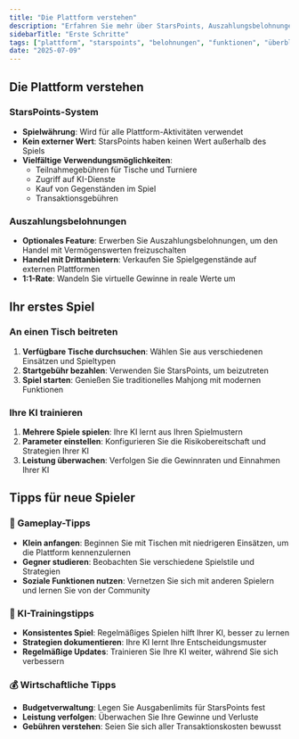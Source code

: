 ```yaml
---
title: "Die Plattform verstehen"
description: "Erfahren Sie mehr über StarsPoints, Auszahlungsbelohnungen und wichtige Plattformfunktionen von Mahjong Stars"
sidebarTitle: "Erste Schritte"
tags: ["plattform", "starspoints", "belohnungen", "funktionen", "überblick"]
date: "2025-07-09"
---
```


## Die Plattform verstehen

### StarsPoints-System
- **Spielwährung**: Wird für alle Plattform-Aktivitäten verwendet
- **Kein externer Wert**: StarsPoints haben keinen Wert außerhalb des Spiels
- **Vielfältige Verwendungsmöglichkeiten**:
  - Teilnahmegebühren für Tische und Turniere
  - Zugriff auf KI-Dienste
  - Kauf von Gegenständen im Spiel
  - Transaktionsgebühren

### Auszahlungsbelohnungen
- **Optionales Feature**: Erwerben Sie Auszahlungsbelohnungen, um den Handel mit Vermögenswerten freizuschalten
- **Handel mit Drittanbietern**: Verkaufen Sie Spielgegenstände auf externen Plattformen
- **1:1-Rate**: Wandeln Sie virtuelle Gewinne in reale Werte um

## Ihr erstes Spiel

### An einen Tisch beitreten
1. **Verfügbare Tische durchsuchen**: Wählen Sie aus verschiedenen Einsätzen und Spieltypen
2. **Startgebühr bezahlen**: Verwenden Sie StarsPoints, um beizutreten
3. **Spiel starten**: Genießen Sie traditionelles Mahjong mit modernen Funktionen

### Ihre KI trainieren
1. **Mehrere Spiele spielen**: Ihre KI lernt aus Ihren Spielmustern
2. **Parameter einstellen**: Konfigurieren Sie die Risikobereitschaft und Strategien Ihrer KI
3. **Leistung überwachen**: Verfolgen Sie die Gewinnraten und Einnahmen Ihrer KI

## Tipps für neue Spieler

### 🎯 Gameplay-Tipps
- **Klein anfangen**: Beginnen Sie mit Tischen mit niedrigeren Einsätzen, um die Plattform kennenzulernen
- **Gegner studieren**: Beobachten Sie verschiedene Spielstile und Strategien
- **Soziale Funktionen nutzen**: Vernetzen Sie sich mit anderen Spielern und lernen Sie von der Community

### 🤖 KI-Trainingstipps
- **Konsistentes Spiel**: Regelmäßiges Spielen hilft Ihrer KI, besser zu lernen
- **Strategien dokumentieren**: Ihre KI lernt Ihre Entscheidungsmuster
- **Regelmäßige Updates**: Trainieren Sie Ihre KI weiter, während Sie sich verbessern

### 💰 Wirtschaftliche Tipps
- **Budgetverwaltung**: Legen Sie Ausgabenlimits für StarsPoints fest
- **Leistung verfolgen**: Überwachen Sie Ihre Gewinne und Verluste
- **Gebühren verstehen**: Seien Sie sich aller Transaktionskosten bewusst